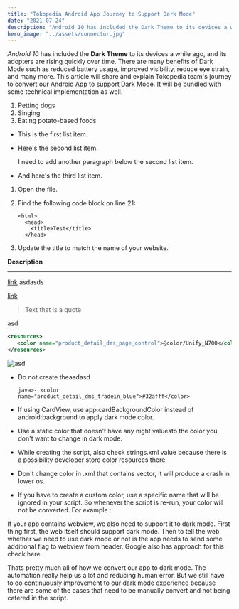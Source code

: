 ```yaml
---
title: "Tokopedia Android App Journey to Support Dark Mode"
date: "2021-07-24"
description: "Android 10 has included the Dark Theme to its devices a while ago, and its adopters are rising quickly over time."
hero_image: "../assets/connector.jpg"
---
```



_Android 10_ has included the **Dark Theme** to its devices a while ago, and its adopters are rising quickly over time. There are many benefits of Dark Mode such as reduced battery usage, improved visibility, reduce eye strain, and many more.
This article will share and explain Tokopedia team's journey to convert our Android App to support Dark Mode. It will be bundled with some technical implementation as well.

1. Petting dogs
2. Singing
3. Eating potato-based foods

- This is the first list item.
- Here's the second list item.

  I need to add another paragraph below the second list item.

- And here's the third list item.

1.  Open the file.
2.  Find the following code block on line 21:

        <html>
          <head>
            <title>Test</title>
          </head>

3.  Update the title to match the name of your website.

**Description**

---

[link](https://www.example.com/my%20great%20page) asdasds

<a href="https://www.example.com/my great page">link</a>

> Text that is a quote

<Inline>asd</Inline>

```xml
<resources>
   <color name="product_detail_dms_page_control">@color/Unify_N700</color>
</resources>
```

![asd](../assets/connector.jpg)

- Do not create theasdasd

  `java>- <color name="product_detail_dms_tradein_blue">#32afff</color>`

- If using CardView, use app:cardBackgroundColor instead of android:background to apply dark mode color.
- Use a static color that doesn't have any night valuesto the color you don't want to change in dark mode.
- While creating the script, also check strings.xml value because there is a possibility developer store color resources there.
- Don't change color in .xml that contains vector, it will produce a crash in lower os.
- If you have to create a custom color, use a specific name that will be ignored in your script. So whenever the script is re-run, your color will not be converted. For example :

If your app contains webview, we also need to support it to dark mode. First thing first, the web itself should support dark mode. Then to tell the web whether we need to use dark mode or not is the app needs to send some additional flag to webview from header. Google also has approach for this check here.

Thats pretty much all of how we convert our app to dark mode. The automation really help us a lot and reducing human error. But we still have to do continuously improvement to our dark mode experience because there are some of the cases that need to be manually convert and not being catered in the script.
